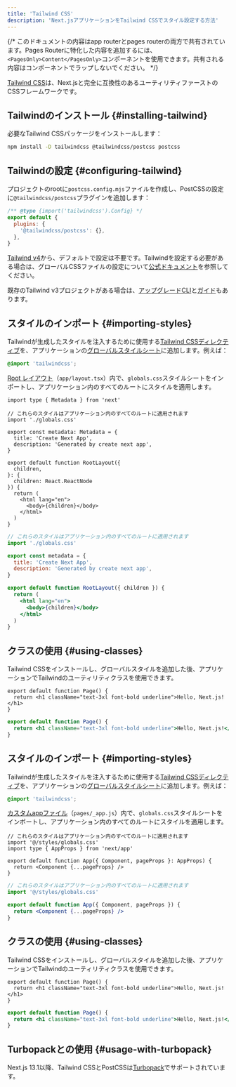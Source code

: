 ```yaml
---
title: 'Tailwind CSS'
description: 'Next.jsアプリケーションをTailwind CSSでスタイル設定する方法'
---
```


{/* このドキュメントの内容はapp routerとpages routerの両方で共有されています。Pages Routerに特化した内容を追加するには、`<PagesOnly>Content</PagesOnly>`コンポーネントを使用できます。共有される内容はコンポーネントでラップしないでください。 */}

[Tailwind CSS](https://tailwindcss.com/)は、Next.jsと完全に互換性のあるユーティリティファーストのCSSフレームワークです。

## Tailwindのインストール {#installing-tailwind}

必要なTailwind CSSパッケージをインストールします：

```bash title="Terminal"
npm install -D tailwindcss @tailwindcss/postcss postcss
```

## Tailwindの設定 {#configuring-tailwind}

プロジェクトのrootに`postcss.config.mjs`ファイルを作成し、PostCSSの設定に`@tailwindcss/postcss`プラグインを追加します：

```js title="postcss.config.mjs" highlight={4}
/** @type {import('tailwindcss').Config} */
export default {
  plugins: {
    '@tailwindcss/postcss': {},
  },
}
```

[Tailwind v4](https://tailwindcss.com/blog/tailwindcss-v4)から、デフォルトで設定は不要です。Tailwindを設定する必要がある場合は、グローバルCSSファイルの設定について[公式ドキュメント](https://tailwindcss.com/blog/tailwindcss-v4#css-first-configuration)を参照してください。

既存のTailwind v3プロジェクトがある場合は、[アップグレードCLI](https://tailwindcss.com/docs/upgrade-guide)と[ガイド](https://tailwindcss.com/docs/upgrade-guide)もあります。

<AppOnly>

## スタイルのインポート {#importing-styles}

Tailwindが生成したスタイルを注入するために使用する[Tailwind CSSディレクティブ](https://tailwindcss.com/docs/functions-and-directives#directives)を、アプリケーションの[グローバルスタイルシート](/docs/app/building-your-application/styling/css#global-styles)に追加します。例えば：

```css title="app/globals.css"
@import 'tailwindcss';
```

[Root レイアウト](/docs/app/building-your-application/routing/layouts-and-templates#root-layout-required)（`app/layout.tsx`）内で、`globals.css`スタイルシートをインポートし、アプリケーション内のすべてのルートにスタイルを適用します。

<Tabs>
<TabItem value="tsx" label="TypeScript">

```tsx title="app/layout.tsx" switcher
import type { Metadata } from 'next'

// これらのスタイルはアプリケーション内のすべてのルートに適用されます
import './globals.css'

export const metadata: Metadata = {
  title: 'Create Next App',
  description: 'Generated by create next app',
}

export default function RootLayout({
  children,
}: {
  children: React.ReactNode
}) {
  return (
    <html lang="en">
      <body>{children}</body>
    </html>
  )
}
```

</TabItem>
<TabItem value="jsx" label="JavaScript">

```jsx title="app/layout.js" switcher
// これらのスタイルはアプリケーション内のすべてのルートに適用されます
import './globals.css'

export const metadata = {
  title: 'Create Next App',
  description: 'Generated by create next app',
}

export default function RootLayout({ children }) {
  return (
    <html lang="en">
      <body>{children}</body>
    </html>
  )
}
```

</TabItem>
</Tabs>

## クラスの使用 {#using-classes}

Tailwind CSSをインストールし、グローバルスタイルを追加した後、アプリケーションでTailwindのユーティリティクラスを使用できます。

<Tabs>
<TabItem value="tsx" label="TypeScript">

```tsx title="app/page.tsx" switcher
export default function Page() {
  return <h1 className="text-3xl font-bold underline">Hello, Next.js!</h1>
}
```

</TabItem>
<TabItem value="jsx" label="JavaScript">

```jsx title="app/page.js" switcher
export default function Page() {
  return <h1 className="text-3xl font-bold underline">Hello, Next.js!</h1>
}
```

</TabItem>
</Tabs>

</AppOnly>

<PagesOnly>

## スタイルのインポート {#importing-styles}

Tailwindが生成したスタイルを注入するために使用する[Tailwind CSSディレクティブ](https://tailwindcss.com/docs/functions-and-directives#directives)を、アプリケーションの[グローバルスタイルシート](https://nextjs.org/docs/canary/pages/building-your-application/styling/css#global-styles)に追加します。例えば：

```css title="styles/globals.css"
@import 'tailwindcss';
```

[カスタムappファイル](https://nextjs.org/docs/canary/pages/building-your-application/routing/custom-app)（`pages/_app.js`）内で、`globals.css`スタイルシートをインポートし、アプリケーション内のすべてのルートにスタイルを適用します。

<Tabs>
<TabItem value="tsx" label="TypeScript">

```tsx title="pages/_app.tsx" switcher
// これらのスタイルはアプリケーション内のすべてのルートに適用されます
import '@/styles/globals.css'
import type { AppProps } from 'next/app'

export default function App({ Component, pageProps }: AppProps) {
  return <Component {...pageProps} />
}
```

</TabItem>
<TabItem value="jsx" label="JavaScript">

```jsx title="pages/_app.js" switcher
// これらのスタイルはアプリケーション内のすべてのルートに適用されます
import '@/styles/globals.css'

export default function App({ Component, pageProps }) {
  return <Component {...pageProps} />
}
```

</TabItem>
</Tabs>

## クラスの使用 {#using-classes}

Tailwind CSSをインストールし、グローバルスタイルを追加した後、アプリケーションでTailwindのユーティリティクラスを使用できます。

<Tabs>
<TabItem value="tsx" label="TypeScript">

```tsx title="pages/index.tsx" switcher
export default function Page() {
  return <h1 className="text-3xl font-bold underline">Hello, Next.js!</h1>
}
```

</TabItem>
<TabItem value="jsx" label="JavaScript">

```jsx title="pages/index.js" switcher
export default function Page() {
  return <h1 className="text-3xl font-bold underline">Hello, Next.js!</h1>
}
```

</TabItem>
</Tabs>

</PagesOnly>

## Turbopackとの使用 {#usage-with-turbopack}

Next.js 13.1以降、Tailwind CSSとPostCSSは[Turbopack](https://turbo.build/pack/docs/features/css#tailwind-css)でサポートされています。
